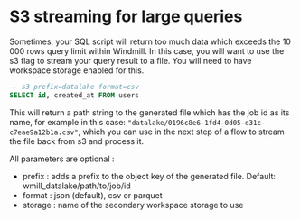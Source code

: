 # S3 streaming for large queries

Sometimes, your SQL script will return too much data which exceeds the 10 000 rows query limit within Windmill. In this case, you
will want to use the s3 flag to stream your query result to a file. You will need to have workspace storage enabled for this.

```sql
-- s3 prefix=datalake format=csv
SELECT id, created_at FROM users
```

This will return a path string to the generated file which has the job id as its name, for example in this case:
`"datalake/0196c8e6-1fd4-0d05-d31c-c7eae9a12b1a.csv"`,
which you can use in the next step of a flow to stream the file back from s3 and process it.

All parameters are optional :

- prefix : adds a prefix to the object key of the generated file. Default: wmill_datalake/path/to/job/id
- format : json (default), csv or parquet
- storage : name of the secondary workspace storage to use
